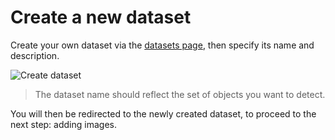 # Create a new dataset

Create your own dataset via the <a href="/app/datasets" title="Datasets page">datasets page</a>, then specify its name and description.

<img src="/static/images/docs/create_dataset.gif" alt="Create dataset" />

> The dataset name should reflect the set of objects you want to detect.

You will then be redirected to the newly created dataset, to proceed to the next step: adding images.